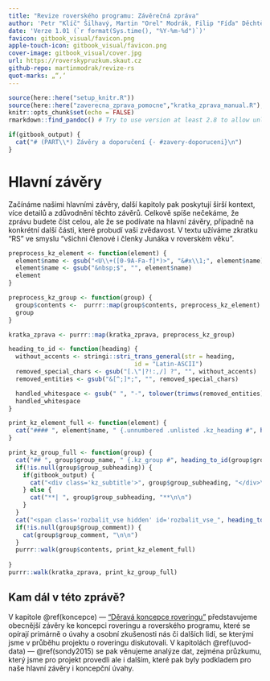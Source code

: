 ```yaml
---
title: "Revize roverského programu: Závěrečná zpráva"
author: 'Petr "Klíč" Šilhavý, Martin "Orel" Modrák, Filip "Fíďa" Děchtěrenko'
date: 'Verze 1.01 (`r format(Sys.time(), "%Y-%m-%d")`)'
favicon: gitbook_visual/favicon.png
apple-touch-icon: gitbook_visual/favicon.png
cover-image: gitbook_visual/cover.jpg
url: https://roverskypruzkum.skaut.cz
github-repo: martinmodrak/revize-rs
quot-marks: „“‚‘
---
```


```r
source(here::here("setup_knitr.R"))
source(here::here("zaverecna_zprava_pomocne","kratka_zprava_manual.R"), encoding = "UTF-8")
knitr::opts_chunk$set(echo = FALSE)
rmarkdown::find_pandoc() # Try to use version at least 2.8 to allow unlisted header elements
```


```r
if(gitbook_output) {
  cat("# (PART\\*) Závěry a doporučení {- #zavery-doporuceni}\n")
} 
```


# Hlavní závěry {#hlavni}

<script>
  document.getElementById("our-title-wrapper-id").style.display = "block";
</script>


Začínáme našimi hlavními závěry, další kapitoly pak poskytují širší kontext, více detailů a zdůvodnění těchto závěrů. Celkově spíše nečekáme, že zprávu budete číst celou, ale že se podívate na hlavní závěry, případně na konkrétní další části, které probudí vaši zvědavost. V textu užíváme zkratku “RS” ve smyslu “všichni členové i členky Junáka v roverském věku”.


```r
preprocess_kz_element <- function(element) {
  element$name <- gsub("<U\\+([0-9A-Fa-f]*)>", "&#x\\1;", element$name)
  element$name <- gsub("&nbsp;$", "", element$name)
  element
}

preprocess_kz_group <- function(group) {
  group$contents <-  purrr::map(group$contents, preprocess_kz_element)
  group
}

kratka_zprava <- purrr::map(kratka_zprava, preprocess_kz_group)
```


```r
heading_to_id <- function(heading) {
  without_accents <- stringi::stri_trans_general(str = heading,
                                   id = "Latin-ASCII")
  removed_special_chars <- gsub("[.\"|?!:,/] ?", "", without_accents)
  removed_entities <- gsub("&[^;]*;", "", removed_special_chars)

  handled_whitespace <- gsub(" ", "-", tolower(trimws(removed_entities)))
  handled_whitespace
}
```


```r
print_kz_element_full <- function(element) {
  cat("#### ", element$name, " {.unnumbered .unlisted .kz_heading #", heading_to_id(element$name), "}\n\n", trimws(element$text), "\n\n", sep = "")
}

print_kz_group_full <- function(group) {
  cat("## ", group$group_name, " {.kz_group #", heading_to_id(group$group_name), "}\n\n", sep = "")
  if(!is.null(group$group_subheading)) {
    if(gitbook_output) {
      cat("<div class='kz_subtitle'>", group$group_subheading, "</div>\n\n")
    } else {
      cat("**| ", group$group_subheading, "**\n\n")
    }
  }
  cat("<span class='rozbalit_vse hidden' id='rozbalit_vse_", heading_to_id(group$group_name) ,"'></span>\n\n", sep = "")
  if(!is.null(group$group_comment)) {
    cat(group$group_comment, "\n\n")
  }
  purrr::walk(group$contents, print_kz_element_full)
  
}
purrr::walk(kratka_zprava, print_kz_group_full)
```



## Kam dál v této zprávě? {#kam-dal}

V kapitole \@ref(koncepce) --- ["Děravá koncepce roveringu"](#koncepce) představujeme
obecnější závěry ke koncepci roveringu a roverského programu, které se opírají primárně o úvahy a osobní zkušenosti
nás či dalších lidí, se kterými jsme v průběhu projektu o roveringu diskutovali. 
V kapitolách \@ref(uvod-data) --- \@ref(sondy2015) se pak věnujeme analýze dat, 
zejména průzkumu, který jsme pro projekt provedli ale i dalším, které pak byly podkladem pro
naše hlavní závěry i koncepční úvahy. 

<script>
var elementMap = {};

function setRozbalitVse(rozbalitVseElement, sbaleno) {
  if(sbaleno) {
    rozbalitVseElement.classList.add("collapsed");
    rozbalitVseElement.innerHTML = 'Rozbalit vše';
  } else {
    rozbalitVseElement.classList.remove("collapsed");
    rozbalitVseElement.innerHTML = 'Sbalit vše';
  }

}

function isToggleableElement(elem) {
  return !elem.classList.contains("rozbalit_vse") && !elem.classList.contains("kz_subtitle") &&
  elem.tagName.toUpperCase() != "H4";
}

function toggleKratkaZpravaContents(parentElement, rozbalitVseElement) {
  parentElement.classList.toggle("collapsed");
  for(i = 0; i < parentElement.children.length; i++) {
    var c = parentElement.children[i];
    if(isToggleableElement(c)) {
      if(c.classList.contains("kz_hidden")) {
        c.classList.remove("kz_hidden");
      } else {
        c.classList.add("kz_hidden");
      }
    }
  }
  var vseRozbaleno = true;
  var elementIds = elementMap[rozbalitVseElement.id];
  for(eid =0; eid < elementIds.length; eid++) {
    var elem = document.getElementById(elementIds[eid]);
	if(elem.classList.contains("collapsed")) {
		vseRozbaleno = false;
	}
  }
  setRozbalitVse(rozbalitVseElement, !vseRozbaleno);
}


function initKratkaZpravaElement(elementId, rozbalitVseId) {
  var elem = document.getElementById(elementId);
  var rozbalitVseElem = document.getElementById(rozbalitVseId);
  var heading = elem.children[0];
  heading.onclick = function() { toggleKratkaZpravaContents(elem, rozbalitVseElem); };
  for(i = 0; i < elem.children.length; i++) {
    var c = elem.children[i];
    if(isToggleableElement(c)) {
      c.classList.add("kz_hidden");
    }
  }
  elem.classList.add("collapsed");
  rozbalitVseElem.classList.remove("hiden");
  rozbalitVseElem.classList.add("collapsed");
}

function initKratkaZpravaGroup(rozbalitVseId, elementIds) {
  elementMap[rozbalitVseId] = elementIds;
  var elem = document.getElementById(rozbalitVseId);
  elem.onclick = function() {
      var sbalit = !elem.classList.contains("collapsed");
      for(eid =0; eid < elementIds.length; eid++) {
        parentElement = document.getElementById(elementIds[eid])
        if(sbalit) {
          parentElement.classList.add("collapsed");
        } else {
          parentElement.classList.remove("collapsed");
        }
        for(i = 1; i < parentElement.children.length; i++) {
          var c = parentElement.children[i];
          if(sbalit) {
            c.classList.add("kz_hidden");
          } else {
            c.classList.remove("kz_hidden");
          }
        }
      }
      setRozbalitVse(elem, sbalit);
  }
  elem.classList.remove("hidden");
  setRozbalitVse(elem, true);
  for(eid =0; eid < elementIds.length; eid++) {
    initKratkaZpravaElement(elementIds[eid], rozbalitVseId);
  }

}

function initKratkaZprava() {
```r

print_kz_group_script <- function(group) {
  elementIds <- as.character(purrr::map(group$contents, ~ heading_to_id(.x$name)))
  elementString <- paste0("['", paste0(elementIds, collapse = "', \n    '"),  "']")
  cat("  initKratkaZpravaGroup('rozbalit_vse_", heading_to_id(group$group_name) ,"', ", elementString, ");\n", sep = "")
}
purrr::walk(kratka_zprava, print_kz_group_script)

```
}


window.addEventListener("load", initKratkaZprava, false);
</script>

